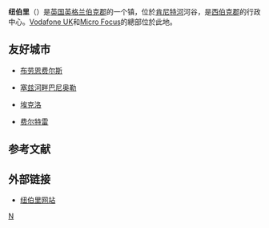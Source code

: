 {{NoteTA
|G1=Unit
|G2=UK Places
}}
{{Infobox UK place
|country = 英格蘭
|official_name = Newbury
|static_image_name = Newbury-clocktower-2018.jpg
|static_image_caption=
|coordinates = {{coord|51.401|-1.323|display=inline,title}}
|population=41,075
|area_total_km2=9.9
|civil_parish = Newbury
|unitary_england = [[西伯克郡|西伯克郡]]
|region = 東南英格蘭
|lieutenancy_england = [[伯克郡|伯克郡]]
|constituency_westminster = [[紐伯里_(英國國會選區)|紐伯里]]
|post_town = NEWBURY
|postcode_district = RG14
|postcode_area = RG
|dial_code = 01635
|os_grid_reference = SU4767
|london_distance = {{convert|60|mi}}<ref>{{cite web|url=http://www.gridreferencefinder.com|title=Grid Reference Finder|website=www.gridreferencefinder.com|access-date=2022-03-02|archive-date=2018-01-13|archive-url=https://web.archive.org/web/20180113054429/http://www.gridreferencefinder.com/|dead-url=no}}</ref>
}}

'''纽伯里'''（{{lang-en|Newbury}}）是[[英国|英国]][[英格兰|英格兰]][[伯克郡|伯克郡]]的一个镇，位於[[肯尼特河|肯尼特河]]河谷，是[[西伯克郡|西伯克郡]]的行政中心。[[Vodafone_UK|Vodafone UK]]和[[Micro_Focus|Micro Focus]]的總部位於此地。

== 友好城市 ==
* {{GER}}[[布劳恩费尔斯|布劳恩费尔斯]]
* {{FRA}} [[塞兹河畔巴尼奥勒|塞兹河畔巴尼奥勒]]
* {{BEL}}[[埃克洛|埃克洛]]
* {{ITA}}[[费尔特雷|费尔特雷]]

==参考文献==
{{reflist}}
== 外部链接 ==
* [http://www.newbury.gov.uk/ 纽伯里网站] {{Wayback|url=http://www.newbury.gov.uk/ |date=20040606133604 }}

{{Authority control}}
{{UK-geo-stub}}

[[Category:伯克郡城鎮|N]]
